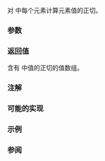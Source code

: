 {{cpp/title|tan{{small|(std::valarray)}}}}
{{cpp/numeric/valarray/navbar}}
{{ddcl|header=valarray|1=
template&lt; class T &gt;
valarray&lt;T&gt; tan( const valarray&lt;T&gt;&amp; va );
}}

对 {{c|va}} 中每个元素计算元素值的正切。

===参数===
{{par begin}}
{{par|va|要应用操作到的值数组}}
{{par end}}

===返回值===
含有 {{c|va}} 中值的正切的值数组。

===注解===
{{cpp/numeric/valarray/notes unq|tan}}

{{cpp/numeric/valarray/notes ret|tan}}

===可能的实现===
{{cpp/numeric/valarray/impl|tan}}

===示例===
{{example
|code=
#include &lt;cmath&gt;
#include &lt;iostream&gt;
#include &lt;valarray&gt;

auto show = [](char const* title, const std::valarray&lt;double&gt;&amp; va)
{
    std::cout &lt;&lt; title &lt;&lt; " :";
    for (auto x : va)
        std::cout &lt;&lt; "  " &lt;&lt; std::fixed &lt;&lt; x;
    std::cout &lt;&lt; '\n';
};

int main()
{
    const std::valarray&lt;double&gt; x = {.0, .1, .2, .3};
    const std::valarray&lt;double&gt; y = std::tan(x);
    const std::valarray&lt;double&gt; z = std::atan(y);

    show("x          ", x);
    show("y = tan(x) ", y);
    show("z = atan(y)", z);
}
|output=
x           :  0.000000  0.100000  0.200000  0.300000
y = tan(x)  :  0.000000  0.100335  0.202710  0.309336
z = atan(y) :  0.000000  0.100000  0.200000  0.300000
}}

===参阅===
{{dsc begin}}
{{dsc inc|cpp/numeric/valarray/dsc sin}}
{{dsc inc|cpp/numeric/valarray/dsc cos}}
{{dsc inc|cpp/numeric/valarray/dsc atan}}
{{dsc inc|cpp/numeric/math/dsc tan}}
{{dsc inc|cpp/numeric/complex/dsc tan}}
{{dsc end}}

{{langlinks|de|en|es|fr|it|ja|pt|ru}}